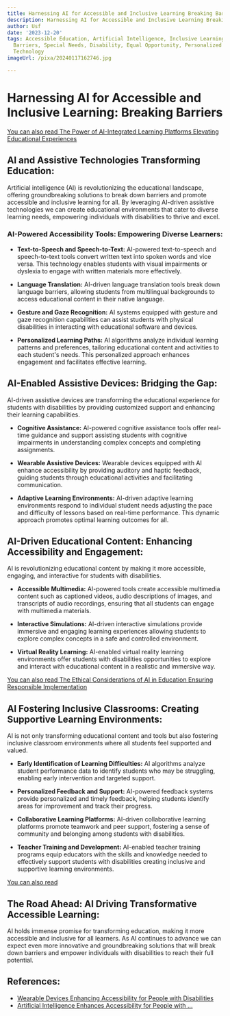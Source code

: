 ```yaml
---
title: Harnessing AI for Accessible and Inclusive Learning Breaking Barriers
description: Harnessing AI for Accessible and Inclusive Learning Breaking Barriers
author: Usf
date: '2023-12-20'
tags: Accessible Education, Artificial Intelligence, Inclusive Learning, Breaking
  Barriers, Special Needs, Disability, Equal Opportunity, Personalized Learning, Assistive
  Technology
imageUrl: /pixa/20240117162746.jpg

---
```

# Harnessing AI for Accessible and Inclusive Learning: Breaking  Barriers

[You can also read The  Power of AI-Integrated Learning  Platforms Elevating Educational Experiences](The%20Power%20of%20AI-Integrated%20Learning%20Platforms%20Elevating%20Educational%20Experiences)


## AI and Assistive Technologies Transforming Education:

Artificial intelligence (AI) is revolutionizing the educational landscape, offering groundbreaking solutions to break  down  barriers  and promote accessible and inclusive learning for all. By  leveraging AI-driven assistive technologies we can create educational environments  that cater  to diverse learning needs, empowering individuals with disabilities to thrive and excel.

### AI-Powered Accessibility Tools: Empowering Diverse Learners:

* **Text-to-Speech and Speech-to-Text:** AI-powered text-to-speech  and speech-to-text tools convert written text  into spoken words and  vice  versa. This technology enables students with visual  impairments or dyslexia to engage with written materials more effectively.

* **Language Translation:** AI-driven language translation tools break down language barriers, allowing students  from multilingual backgrounds to access educational content in their  native language.

* **Gesture and Gaze Recognition:** AI systems equipped  with gesture and  gaze recognition capabilities can assist  students with physical disabilities in interacting with educational software and  devices.

* **Personalized Learning  Paths:** AI algorithms analyze individual learning patterns and preferences, tailoring educational content and activities to each student's needs. This personalized approach enhances engagement and facilitates effective learning.

## AI-Enabled Assistive Devices: Bridging  the Gap:

AI-driven assistive devices  are transforming  the educational  experience  for students  with disabilities by providing customized support and enhancing their learning capabilities.

*  **Cognitive Assistance:**  AI-powered  cognitive assistance tools offer real-time guidance and support assisting students with cognitive  impairments in  understanding complex concepts and completing assignments.

* **Wearable Assistive Devices:** Wearable devices equipped with AI enhance accessibility by providing auditory and haptic feedback, guiding students through  educational activities and facilitating communication.

* **Adaptive Learning Environments:** AI-driven adaptive learning environments respond to individual student needs adjusting the pace  and difficulty  of lessons based  on real-time performance. This dynamic approach promotes  optimal learning outcomes for all.

## AI-Driven Educational  Content: Enhancing Accessibility and Engagement:

AI is revolutionizing educational content  by making it more accessible, engaging, and interactive for students with disabilities.

* **Accessible  Multimedia:** AI-powered tools create accessible multimedia content such as captioned videos, audio descriptions of images, and transcripts of audio recordings, ensuring that all students can engage with multimedia materials.

* **Interactive Simulations:** AI-driven interactive simulations provide immersive and  engaging learning experiences allowing  students  to explore complex concepts in a safe and controlled environment.

* **Virtual  Reality Learning:** AI-enabled virtual reality learning environments offer students with disabilities opportunities  to explore and  interact with educational  content in a realistic and immersive way.

[You can also read The Ethical Considerations of AI in Education Ensuring Responsible Implementation](The%20Ethical%20Considerations%20of%20AI%20in%20Education%20Ensuring%20Responsible%20Implementation)


## AI Fostering Inclusive Classrooms: Creating Supportive Learning Environments:

AI  is  not only transforming educational content and tools but also fostering inclusive classroom environments where all students feel supported and valued.

*  **Early  Identification of Learning Difficulties:** AI algorithms analyze  student performance data to identify students who may be struggling, enabling early intervention and targeted  support.

*  **Personalized Feedback and Support:** AI-powered feedback systems provide personalized  and timely feedback,  helping students identify areas for improvement and track their progress.

* **Collaborative Learning Platforms:** AI-driven collaborative learning platforms promote teamwork and peer support, fostering a sense of community and belonging among students with disabilities.

* **Teacher Training and Development:** AI-enabled teacher training programs equip educators with the skills and knowledge needed to effectively support students with disabilities creating inclusive and supportive learning environments.

[You can also read ]()


## The Road Ahead: AI Driving Transformative Accessible Learning:

AI holds immense promise for transforming education, making it more accessible and inclusive for all learners. As AI continues to advance we can  expect even more innovative and groundbreaking  solutions that will break down barriers and empower individuals with disabilities  to reach their full potential.

## References:
- [Wearable Devices Enhancing Accessibility for People with Disabilities](https://energy5.com/wearable-devices-enhancing-accessibility-for-people-with-disabilities)
- [Artificial Intelligence Enhances Accessibility for People with ...](https://www.inclusivecitymaker.com/artificial-intelligence-accessibility-examples-technology-serves-people-disabilities/)

